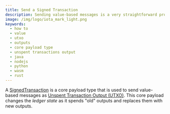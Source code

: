 ```yaml
---
title: Send a Signed Transaction
description: Sending value-based messages is a very straightforward process. You will only need to provide a valid seed, output addresses, and amount.
image: /img/logo/iota_mark_light.png
keywords:
  - how to
  - value
  - utxo
  - outputs
  - core payload type
  - unspent transactions output
  - java
  - nodejs
  - python
  - wasm
  - rust
---
```



A [SignedTransaction](./../explanations/messages_payloads_and_transactions.md#signedtransaction) is a core payload type
that is used to send value-based messages as
[Unspent Transaction Output (UTXO)](./../explanations/messages_payloads_and_transactions.md#unspent-transaction-output-utxo).
This core payload changes the _ledger state_ as it spends "old" outputs and replaces them with new outputs.

<WalletRecommendation />

<Tabs groupId='language' queryString>
  <TabItem value='java' label='Java'>
    <JavaTransaction />
  </TabItem>
  <TabItem value='typescript-node' label='Typescript (Node.js)'>
    <NodejsGetTransaction />
  </TabItem>
  <TabItem value='python' label='Python'>
    <PythonGetTransaction />
  </TabItem>
  <TabItem value='rust' label='Rust'>
    <RustGetTransaction />
  </TabItem>
  <TabItem value='typescript-wasm' label='Typescript (Wasm)'>
    <WasmGetTransaction />
  </TabItem>
</Tabs>

<DustProtection />
